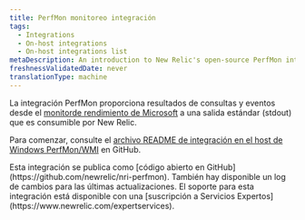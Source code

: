 ```yaml
---
title: PerfMon monitoreo integración
tags:
  - Integrations
  - On-host integrations
  - On-host integrations list
metaDescription: An introduction to New Relic's open-source PerfMon integration.
freshnessValidatedDate: never
translationType: machine
---
```


La integración PerfMon proporciona resultados de consultas y eventos desde el [monitorde rendimiento de Microsoft](https://docs.microsoft.com/en-us/previous-versions/windows/it-pro/windows-server-2008-R2-and-2008/cc749154(v%3dws.11)) a una salida estándar (stdout) que es consumible por New Relic.

Para comenzar, consulte el [archivo README de integración en el host de Windows PerfMon/WMI](https://github.com/newrelic/nri-perfmon) en GitHub.

<Callout variant="tip">
  Esta integración se publica como [código abierto en GitHub](https://github.com/newrelic/nri-perfmon). También hay disponible un log de cambios para las últimas actualizaciones. El soporte para esta integración está disponible con una [suscripción a Servicios Expertos](https://www.newrelic.com/expertservices).
</Callout>